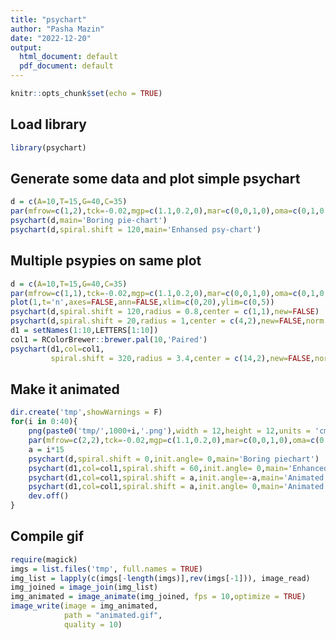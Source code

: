 ```yaml
---
title: "psychart"
author: "Pasha Mazin"
date: "2022-12-20"
output:
  html_document: default
  pdf_document: default
---
```


```r
knitr::opts_chunk$set(echo = TRUE)
```


## Load library
```r
library(psychart)
```

## Generate some data and plot simple psychart
```r
d = c(A=10,T=15,G=40,C=35)
par(mfrow=c(1,2),tck=-0.02,mgp=c(1.1,0.2,0),mar=c(0,0,1,0),oma=c(0,1,0,1))
psychart(d,main='Boring pie-chart')
psychart(d,spiral.shift = 120,main='Enhansed psy-chart')
```
## Multiple psypies on same plot
```r
d = c(A=10,T=15,G=40,C=35)
par(mfrow=c(1,1),tck=-0.02,mgp=c(1.1,0.2,0),mar=c(0,0,1,0),oma=c(0,1,0,1))
plot(1,t='n',axes=FALSE,ann=FALSE,xlim=c(0,20),ylim=c(0,5))
psychart(d,spiral.shift = 120,radius = 0.8,center = c(1,1),new=FALSE)
psychart(d,spiral.shift = 20,radius = 1,center = c(4,2),new=FALSE,norm.radius = F,border='black')
d1 = setNames(1:10,LETTERS[1:10])
col1 = RColorBrewer::brewer.pal(10,'Paired')
psychart(d1,col=col1,
         spiral.shift = 320,radius = 3.4,center = c(14,2),new=FALSE,norm.radius = TRUE,tck.length = 0.1)

```
## Make it animated
```r
dir.create('tmp',showWarnings = F)
for(i in 0:40){
	png(paste0('tmp/',1000+i,'.png'),width = 12,height = 12,units = 'cm',res = 100)
	par(mfrow=c(2,2),tck=-0.02,mgp=c(1.1,0.2,0),mar=c(0,0,1,0),oma=c(0,1,0,1))
	a = i*15
	psychart(d,spiral.shift = 0,init.angle= 0,main='Boring piechart')
	psychart(d1,col=col1,spiral.shift = 60,init.angle= 0,main='Enhanced psychart')
	psychart(d1,col=col1,spiral.shift = a,init.angle=-a,main='Animated psychart')
	psychart(d1,col=col1,spiral.shift = a,init.angle= 0,main='Animated psychart')
	dev.off()
}
```
## Compile gif
```r
require(magick)
imgs = list.files('tmp', full.names = TRUE)
img_list = lapply(c(imgs[-length(imgs)],rev(imgs[-1])), image_read)
img_joined = image_join(img_list)
img_animated = image_animate(img_joined, fps = 10,optimize = TRUE)
image_write(image = img_animated,
            path = "animated.gif",
            quality = 10)
```
